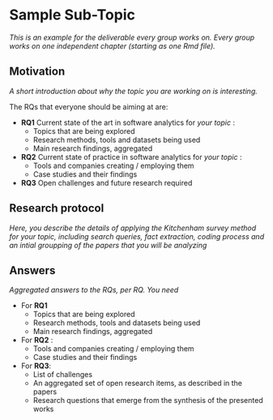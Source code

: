 # Sample Sub-Topic

_This is an example for the deliverable every group works on. Every group works on one independent chapter (starting as one Rmd file)._

## Motivation

_A short introduction about why the topic you are working on is interesting._

The RQs that everyone should be aiming at are:

* **RQ1** Current state of the art in software analytics for _your topic _:
    - Topics that are being explored
    - Research methods, tools and datasets being used
    - Main research findings, aggregated
    
* **RQ2** Current state of practice in software analytics for _your topic _:
    - Tools and companies creating / employing them
    - Case studies and their findings

* **RQ3** Open challenges and future research required

## Research protocol

_Here, you describe the details of applying the Kitchenham survey method for your topic,
including search queries, fact extraction, coding process and an intial groupping of
the papers that you will be analyzing_

## Answers

_Aggregated answers to the RQs, per RQ. You need_

* For **RQ1**
    - Topics that are being explored
    - Research methods, tools and datasets being used
    - Main research findings, aggregated
    
* For **RQ2** :
    - Tools and companies creating / employing them
    - Case studies and their findings

* For **RQ3**:
    - List of challenges
    - An aggregated set of open research items, as described in the papers
    - Research questions that emerge from the synthesis of the presented works
